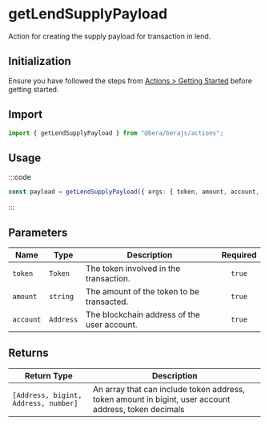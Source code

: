 # getLendSupplyPayload

Action for creating the supply payload for transaction in lend.

## Initialization

Ensure you have followed the steps from [Actions > Getting Started](/actions/getting-started) before getting started.

## Import

```ts
import { getLendSupplyPayload } from "@bera/berajs/actions";
```



## Usage

:::code

```ts [example.ts]
const payload = getLendSupplyPayload({ args: { token, amount, account, max: true } });
```

:::

## Parameters


| Name     | Type    | Description                               | Required |
| -------- | ------- | ----------------------------------------- | :------: |
| `token`  | `Token` | The token involved in the transaction.    |  `true`  |
| `amount` | `string`| The amount of the token to be transacted. |  `true`  |
| `account`| `Address`| The blockchain address of the user account. |  `true` |


## Returns

| Return Type                     | Description                                                        |
| ------------------------------- | ------------------------------------------------------------------ |
| `[Address, bigint, Address, number]` | An array that can include token address, token amount in bigint, user account address, token decimals |

